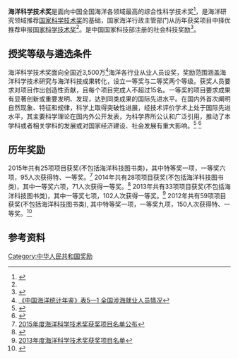'''海洋科学技术奖'''是面向中国全国海洋各领域最高的综合性科学技术奖<ref>{{Cite web |url=http://m.sohu.com/n/445381504/ |title=海洋科学技术奖奖励委员会第四次会议在京召开 |access-date=2016-10-26 |archive-url=https://web.archive.org/web/20161109091311/http://m.sohu.com/n/445381504/ |archive-date=2016-11-09 |dead-url=yes }}</ref>，是海洋研究领域推荐[[国家科学技术奖|国家科学技术奖]]的基础，国家海洋行政主管部门从历年获奖项目中择优推荐申报[[国家科学技术奖|国家科学技术奖]]<ref name="奖励办法"/>。是中国国家科技部注册的社会科技奖励<ref>{{Cite web |url=http://www.nosta.gov.cn/web/detail.aspx?menuID=34&contentID=266 |title=国家科学技术奖励工作办公室注册证书编号0232 |accessdate=2016-10-26 |archive-date=2016-11-09 |archive-url=https://web.archive.org/web/20161109152322/http://www.nosta.gov.cn/web/detail.aspx?menuID=34&contentID=266 |dead-url=no }}</ref>。

==授奖等级与遴选条件==
海洋科学技术奖面向全国近3,500万<ref>[http://tongji.cnki.net/kns55/navi/result.aspx?id=N2015050179&file=N2015050179000099&floor=1 《中国海洋统计年鉴》表5—1 全国涉海就业人员情况]</ref>海洋各行业从业人员设奖，奖励范围涵盖海洋科学技术研究与海洋科技成果转化，设立一等奖与二等奖两个等级。获奖人员要求对项目作出创造性贡献，且每个项目完成人不超过15名。一等奖的项目要求成果有显著创新或重要发明、发现，达到同类成果的国际先进水平。在国内外首次阐明自然现象、特征和规律，科学上取得突破性进展，经技术评价学术上处于国际先进水平，其主要科学理论在国内外公开发表，为科学界所公认和广泛引用，推动了本学科或者相关学科的发展或对国家经济建设、社会发展有重大影响。<ref name="评审范围">{{Cite web |url=http://www.cso.org.cn/a/jianglibanfa/ |title=海洋科学技术奖评审范围与标准 |accessdate=2016-10-26 |archive-date=2015-05-22 |archive-url=https://web.archive.org/web/20150522181433/http://www.cso.org.cn/a/jianglibanfa/ |dead-url=no }}</ref> <ref name="奖励办法">{{Cite web |url=http://www.cso.org.cn/a/jianglibanfa/ |title=海洋科学技术奖奖励办法 |accessdate=2016-10-26 |archive-date=2015-05-22 |archive-url=https://web.archive.org/web/20150522181433/http://www.cso.org.cn/a/jianglibanfa/ |dead-url=no }}</ref>

==历年奖励==
2015年共有25项项目获奖(不包括海洋科技图书类)，其中特等奖一项，一等奖六项，95人次获得特、一等奖。<ref>[http://www.shuichan.cc/news_view-299413.html 2015年度海洋科学技术奖获奖项目名单公布]</ref>  2014年共有28项项目获奖(不包括海洋科技图书类)，其中一等奖六项，71人次获得一等奖。<ref>{{Cite web |url=http://www.oceanol.com/redian/gonggao/2014-12-25/38626.html |title=2014年度海洋科学技术奖拟获奖项目公示 |accessdate=2016-10-26 |archive-date=2015-04-22 |archive-url=https://web.archive.org/web/20150422193655/http://www.oceanol.com/redian/gonggao/2014-12-25/38626.html |dead-url=no }}</ref>  2013年共有33项项目获奖(不包括海洋科技图书类)，其中一等奖七项，102人次获得一等奖。<ref>[http://www.cso.org.cn/a/huojiangchaxun/2014/0901/1861.html 2013年度海洋科学技术奖获奖项目名单]</ref> 2012年共有59项项目获奖(不包括海洋科技图书类), 其中特等奖一项，一等奖九项，150人次获得特、一等奖。<ref>{{Cite web |url=http://www.cso.org.cn/a/huojiangchaxun/2013/0912/1370.html |title=2012年海洋科学技术奖获奖项目名单 |accessdate=2016-10-26 |archive-date=2015-06-27 |archive-url=https://web.archive.org/web/20150627073115/http://www.cso.org.cn/a/huojiangchaxun/2013/0912/1370.html |dead-url=no }}</ref>

==参考资料==
{{reflist}}

[[Category:中华人民共和国奖励|Category:中华人民共和国奖励]]